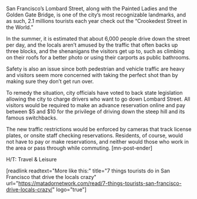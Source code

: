 San Francisco’s Lombard Street, along with the Painted Ladies and the Golden Gate Bridge, is one of the city’s most recognizable landmarks, and as such, 2.1 millions tourists each year check out the “Crookedest Street in the World.” 

In the summer, it is estimated that about 6,000 people drive down the street per day, and the locals aren’t amused by the traffic that often backs up three blocks, and the shenanigans the visitors get up to, such as climbing on their roofs for a better photo or using their carports as public bathrooms. 

Safety is also an issue since both pedestrian and vehicle traffic are heavy and visitors seem more concerned with taking the perfect shot than by making sure they don’t get run over.

To remedy the situation, city officials have voted to back state legislation allowing the city to charge drivers who want to go down Lombard Street. All visitors would be required to make an advance reservation online and pay between $5 and $10 for the privilege of driving down the steep hill and its famous switchbacks. 

The new traffic restrictions would be enforced by cameras that track license plates, or onsite staff checking reservations. Residents, of course, would not have to pay or make reservations, and neither would those who work in the area or pass through while commuting. [mn-post-ender]

H/T: Travel & Leisure

[readlink readtext="More like this:" title="7 things tourists do in San Francisco that drive the locals crazy"  url="https://matadornetwork.com/read/7-things-tourists-san-francisco-drive-locals-crazy/" logo="true"]